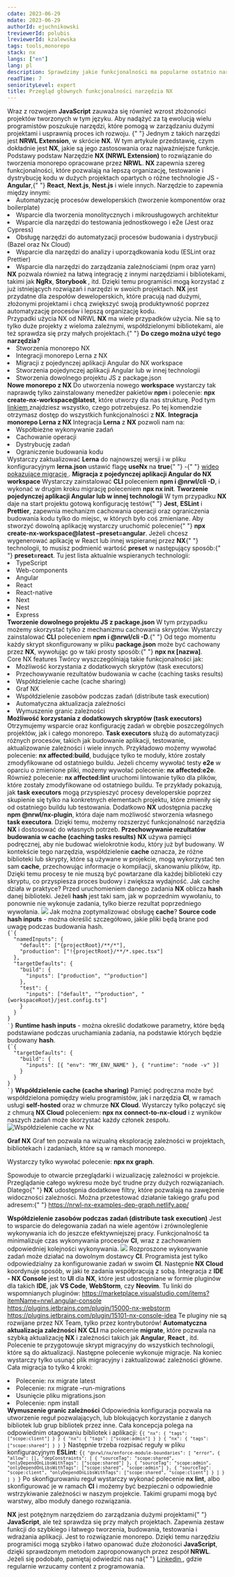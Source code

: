 ```yaml
---
cdate: 2023-06-29
mdate: 2023-06-29
authorId: ejuchnikowski
treviewerId: polubis
lreviewerId: kzalewska
tags: tools,monorepo
stack: nx
langs: ["en"]
lang: pl
description: Sprawdzimy jakie funkcjonalności ma popularne ostatnio narzędzie Nx od zespołu NRWL i przejdziemy przez najważniejsze przypadki użycia.
readTime: 7
seniorityLevel: expert
title: Przegląd głównych funkcjonalności narzędzia NX
---
```


<Prelude label="Wstęp">
  <M>
    Wraz z rozwojem <B>JavaScript</B> zauważa się również wzrost złożoności
    projektów tworzonych w tym języku. Aby nadążyć za tą ewolucją wielu
    programistów poszukuje narzędzi, które pomogą w zarządzaniu dużymi
    projektami i usprawnią proces ich rozwoju.
  </M>
  <M>
    {" "}
    Jednym z takich narzędzi jest <B>NRWL Extension</B>, w skrócie <B>NX</B>. W tym
    artykule przedstawię, czym dokładnie jest <B>NX</B>, jakie są jego zastosowania
    oraz najważniejsze funkcje.
  </M>
</Prelude>

<Section>
  <XL>Podstawy podstaw</XL>
  <M>
    Narzędzie <B>NX (NRWL Extension)</B> to rozwiązanie do tworzenia monorepo
    opracowane przez <B>NRWL</B>. <B>NX </B> zapewnia szereg funkcjonalności,
    które pozwalają na lepszą organizację, testowanie i dystrybucję kodu w
    dużych projektach opartych o różne technologie JS - <B>Angular</B>,{" "}
    <B>React</B>, <B>Next.js</B>, <B>Nest.js</B> i wiele innych. Narzędzie to
    zapewnia między innymi:
  </M>
  <L>
    <Li>
      Automatyzację procesów deweloperskich (tworzenie komponentów oraz
      boilerplate)
    </Li>
    <Li>Wsparcie dla tworzenia monolitycznych i mikrousługowych architektur</Li>
    <Li>
      Wsparcie dla narzędzi do testowania jednostkowego i e2e (Jest oraz
      Cypress)
    </Li>
    <Li>
      Obsługę narzędzi do automatyzacji procesów budowania i dystrybucji (Bazel
      oraz Nx Cloud)
    </Li>
    <Li>
      Wsparcie dla narzędzi do analizy i uporządkowania kodu (ESLint oraz
      Prettier)
    </Li>
    <Li>Wsparcie dla narzędzi do zarządzania zależnościami (npm oraz yarn)</Li>
  </L>
  <M>
    <B>NX</B> pozwala również na łatwą integrację z innymi narzędziami i
    bibliotekami, takimi jak <B>NgRx</B>, <B>Storybook </B>, itd. Dzięki temu
    programiści mogą korzystać z już istniejących rozwiązań i narzędzi w swoich
    projektach.
  </M>
  <M>
    <B>NX</B> jest przydatne dla zespołów deweloperskich, które pracują nad
    dużymi, złożonymi projektami i chcą zwiększyć swoją produktywność poprzez
    automatyzację procesów i lepszą organizację kodu.
  </M>
</Section>

<Section>
  <XL>Przypadki użycia NX od NRWL</XL>
  <M>
    <B>NX</B> ma wiele przypadków użycia. Nie są to tylko duże projekty z
    wieloma zależnymi, współdzielonymi bibliotekami, ale też sprawdza się przy
    małych projektach.{" "}
  </M>
  <M>
    <B>Do czego można użyć tego narzędzia?</B>
  </M>
  <L>
    <Li>Stworzenia monorepo NX</Li>
    <Li>Integracji monorepo Lerna z NX</Li>
    <Li>Migracji z pojedynczej aplikacji Angular do NX workspace</Li>
    <Li>Stworzenia pojedynczej aplikacji Angular lub w innej technologii</Li>
    <Li>Stworzenia dowolnego projektu JS z package.json</Li>
  </L>
  <M>
    <B>Nowe monorepo z NX </B>
  </M>
  <M>
    Do utworzenia nowego <B>workspace</B> wystarczy tak naprawdę tylko
    zainstalowany menedżer pakietów <B>npm</B> i polecenie:
    <B> npx create-nx-workspace@latest</B>, które utworzy dla nas strukturę. Pod
    tym <A
      outside
      href="https://nx.dev/packages/nx/documents/create-nx-workspace"
    >
      linkiem
    </A> znajdziesz wszystko, czego potrzebujesz. Po tej komendzie otrzymasz dostęp
    do wszystkich funkcjonalności z <B>NX</B>.
  </M>
  <M>
    <B>Integracja monorepo Lerna z NX </B>
  </M>
  <M>
    Integracja <B>Lerna</B> z <B>NX</B> pozwoli nam na:
  </M>
  <L>
    <Li>Współbieżne wykonywanie zadań</Li>
    <Li>Cachowanie operacji</Li>
    <Li>Dystrybucję zadań</Li>
    <Li>Ograniczenie budowania kodu</Li>
  </L>
  <M>
    Wystarczy zaktualizować <B>Lerna</B> do najnowszej wersji i w pliku
    konfiguracyjnym <B>lerna.json</B> ustawić flagę <B>useNx</B> na <B>true</B>{" "}
    -{" "}
    <A href="https://www.youtube.com/watch?v=Edv7ZeI8Bwc" outside>
      wideo pokazujące migrację
    </A>
    .
  </M>
  <M>
    <B>Migracja z pojedynczej aplikacji Angular do NX workspace</B>
  </M>
  <M>
    Wystarczy zainstalować <B>CLI</B> poleceniem <B>npm i @nrwl/cli -D</B>, i
    wykonać w drugim kroku migrację poleceniem <B>npx nx init</B>.
  </M>
  <M>
    <B>Tworzenie pojedynczej aplikacji Angular lub w innej technologii</B>
  </M>
  <M>
    W tym przypadku <B>NX</B> daje na start projektu gotową konfigurację testów{" "}
    <B>Jest</B>, <B>ESLint</B> i <B>Prettier</B>, zapewnia mechanizm cachowania
    operacji oraz ograniczenia budowania kodu tylko do miejsc, w których było
    coś zmieniane.
  </M>
  <M>
    Aby stworzyć dowolną aplikację wystarczy uruchomić polecenie{" "}
    <B> npx create-nx-workspace@latest –preset=angular</B>. Jeżeli chcesz
    wygenerować aplkację w React lub innej wspieranej przez <B>NX</B>{" "}
    technologii, to musisz podmienić wartość <B>preset</B> w następujący sposób:{" "}
    <B>preset=react</B>.
  </M>
  <M>Tu jest lista aktualnie wspieranych technologii: </M>
  <L>
    <Li>TypeScript</Li>
    <Li>Web-components</Li>
    <Li>Angular</Li>
    <Li>React</Li>
    <Li>React-native</Li>
    <Li>Next</Li>
    <Li>Nest</Li>
    <Li>Express</Li>
  </L>
  <M>
    <B>Tworzenie dowolnego projektu JS z package.json</B>
  </M>
  <M>
    W tym przypadku możemy skorzystać tylko z mechanizmu cachowania skryptów.
    Wystarczy zainstalować <B>CLI</B> poleceniem <B>npm i @nrwl/cli -D</B>.{" "}
  </M>
  <M>
    Od tego momentu każdy skrypt skonfigurowany w pliku <B>package.json</B> może
    być cachowany przez <B>NX</B>, wywołując go w taki prosty sposób:{" "}
    <B>npx nx [nazwa]</B>.
  </M>
</Section>

<Section>
<XL>Core NX features</XL>
<M>Twórcy wyszczególniają takie funkcjonalności jak:</M>
<L><Li>Możliwość korzystania z dodatkowych skryptów (task executors)</Li><Li>Przechowywanie rezultatów budowania w cache (caching tasks results)</Li><Li>Współdzielenie cache (cache sharing)</Li><Li>Graf NX</Li><Li>Współdzielenie zasobów podczas zadań (distribute task execution)</Li><Li>Automatyczna aktualizacja zależności</Li><Li>Wymuszenie granic zależności</Li></L>
<M><B>Możliwość korzystania z dodatkowych skryptów (task executors)</B></M>
<M>Otrzymujemy wsparcie oraz konfigurację zadań w obrębie poszczególnych projektów, jak i całego monorepo. <B>Task executors</B> służą do automatyzacji różnych procesów, takich jak budowanie aplikacji, testowanie, aktualizowanie zależności i wiele innych.</M>
<M>Przykładowo możemy wywołać polecenie: <B>nx affected:build</B>, budujące tylko te moduły, które zostały zmodyfikowane od ostatniego buildu.</M>
<M>Jeżeli chcemy wywołać testy <B>e2e</B> w oparciu o zmienione pliki, możemy wywołać polecenie: <B>nx affected:e2e</B>.</M>
<M>Również polecenie: <B>nx affected:lint</B> uruchomi lintowanie tylko dla plików, które zostały zmodyfikowane od ostatniego buildu.</M>
<M>Te przykłady pokazują, jak <B>task executors</B> mogą przyspieszyć procesy developerskie poprzez skupienie się tylko na konkretnych elementach projektu, które zmieniły się od ostatniego buildu lub testowania.</M>
<M>Dodatkowo <B>NX</B> udostępnia paczkę <B>npm @nrwl/nx-plugin</B>, która daje nam możliwość stworzenia własnego <B>task executora</B>. Dzięki temu, możemy rozszerzyć funkcjonalność narzędzia <B>NX</B> i dostosować do własnych potrzeb.</M>
<M><B>Przechowywanie rezultatów budowania w cache (caching tasks results)</B></M>
<M><B>NX</B> używa pamięci podręcznej, aby nie budować wielokrotnie kodu, który już był budowany. W kontekście tego narzędzia, współdzielenie <B>cache</B> oznacza, że różne biblioteki lub skrypty, które są używane w projekcie, mogą wykorzystać ten sam <B>cache</B>, przechowując informacje o kompilacji, skanowaniu plików, itp. Dzięki temu procesy te nie muszą być powtarzane dla każdej biblioteki czy skryptu, co przyspiesza proces budowy i zwiększa wydajność.</M>
<M>Jak cache działa w praktyce? Przed uruchomieniem danego zadania <B>NX</B> oblicza <B>hash</B> danej biblioteki. Jeżeli <B>hash</B> jest taki sam, jak w poprzednim wywołaniu, to ponownie nie wykonuje zadania, tylko bierze rezultat poprzedniego wywołania.</M>
<Image
    rolled src="https://nx.dev/documentation/shared/images/caching/nx-hashing.svg" description="Hashowanie w Nx" />
<M>Jak można zoptymalizować obsługę <B>cache</B>?</M>
<M><B>Source code hash inputs</B> - można określić szczegółowo, jakie pliki będą brane pod uwagę podczas budowania hash.</M>
<Code mode="static" lang="json">
{`{
  "namedInputs": {
    "default": ["{projectRoot}/**/*"],
    "production": ["!{projectRoot}/**/*.spec.tsx"]
  },
  "targetDefaults": {
    "build": {
      "inputs": ["production", "^production"]
    },
    "test": {
      "inputs": ["default", "^production", "{workspaceRoot}/jest.config.ts"]
    }
  }
}
`}</Code>
<M><B>Runtime hash inputs</B> - można określić dodatkowe parametry, które będą podstawiane podczas uruchamiania zadania, na podstawie których będzie budowany <B>hash</B>.</M>
<Code mode="static" lang="json">
{`{
  "targetDefaults": {
    "build": {
      "inputs": [{ "env": "MY_ENV_NAME" }, { "runtime": "node -v" }]
    }
  }
}
`}</Code>
<M><B>Współdzielenie cache (cache sharing)</B></M>
<M>Pamięć podręczna może być współdzielona pomiędzy wielu programistów, jak i narzędzia <B>CI</B>, w ramach usługi <B>self-hosted</B> oraz w chmurze <B>NX Cloud</B>.</M>
<M>Wystarczy tylko połączyć się z chmurą <B>NX Cloud</B> poleceniem:
<B>npx nx connect-to-nx-cloud</B>
i z wyników naszych zadań może skorzystać każdy członek zespołu.
</M>
<Image
    rolled src="https://nx.dev/documentation/shared/images/dte/distributed-caching.svg" alt="Współdzielenie cache w Nx" />

<M><B>Graf NX</B></M>
<M>Graf ten pozwala na wizualną eksplorację zależności w projektach, bibliotekach i zadaniach, które są w ramach monorepo.

Wystarczy tylko wywołać polecenie: <B>npx nx graph</B>.

</M>

<M>
  Spowoduje to otwarcie przeglądarki i wizualizację zależności w projekcie.
  Przeglądanie całego wykresu może być trudne przy dużych rozwiązaniach. Dlatego{" "}
  <B>NX</B> udostępnia dodatkowe filtry, które pozwalają na zawężenie
  widoczności zależności. Można przetestować działanie takiego grafu pod
  adresem:{" "}
  <A href="https://nrwl-nx-examples-dep-graph.netlify.app/" outside>
    https://nrwl-nx-examples-dep-graph.netlify.app/
  </A>
</M>

<M><B>Współdzielenie zasobów podczas zadań (distribute task execution)</B></M>
<M>Jest to wsparcie do delegowania zadań na wiele agentów i zrównoleglenie wykonywania ich do jeszcze efektywniejszej pracy. Funkcjonalność ta minimalizuje czas wykonywania procesów <B>CI</B>, wraz z zachowaniem odpowiedniej kolejności wykonywania.</M>
<Image
    rolled src="https://nx.dev/documentation/shared/images/dte/binning.svg" />
<M>Rozproszone wykonywanie zadań może działać na dowolnym dostawcy <B>CI</B>. Programista jest tylko odpowiedzialny za konfigurowanie zadań w swoim <B>CI</B>. Następnie<B> NX Cloud</B> koordynuje sposób, w jaki te zadania współpracują z sobą.
</M>
<M>Integracja z <B>IDE - NX Console</B> jest to <B>UI</B> dla <B>NX</B>, które jest udostępniane w formie pluginów dla takich <B>IDE</B>, jak <B>VS Code</B>, <B>WebStorm</B>, czy <B>Neovim</B>.
</M>
<M>Tu linki do wspomnianych pluginów: </M>
<Hint hasBg><A outside href="https://marketplace.visualstudio.com/items?itemName=nrwl.angular-console">https://marketplace.visualstudio.com/items?itemName=nrwl.angular-console</A></Hint>
<Hint hasBg><A outside href="https://plugins.jetbrains.com/plugin/15000-nx-webstorm">https://plugins.jetbrains.com/plugin/15000-nx-webstorm</A></Hint>
<Hint hasBg><A outside href="https://plugins.jetbrains.com/plugin/15101-nx-console-idea">https://plugins.jetbrains.com/plugin/15101-nx-console-idea</A></Hint>
<M>Te pluginy nie są rozwijane przez NX Team, tylko przez kontrybutorów!</M>
<M><B>Automatyczna aktualizacja zależności</B></M>
<M><B>NX CLI</B> ma polecenie <B>migrate</B>, które pozwala na szybką aktualizację <B>NX</B> i zależności takich jak <B>Angular</B>, <B>React </B>, itd.</M>
<M>Polecenie te przygotowuje skrypt migracyjny do wszystkich technologii, które są do aktualizacji. Następne polecenie wykonuje migracje. Na koniec wystarczy tylko usunąć plik migracyjny i zaktualizować zależności główne.</M>
<M>Cała migracja to tylko 4 kroki:</M>
<L><Li>Polecenie: nx migrate latest</Li><Li>Polecenie: nx migrate –run-migrations</Li><Li>Usunięcie pliku migrations.json</Li><Li>Polecenie: npm install</Li></L>
<M><B>Wymuszenie granic zależności</B></M>
<M>Odpowiednia konfiguracja pozwala na utworzenie reguł pozwalających, lub blokujących korzystanie z danych bibliotek lub grup bibliotek przez inne. 
</M>
<M>Cała koncepcja polega na odpowiednim otagowaniu bibliotek i aplikacji:
</M>
<Code mode="static" lang="json">{`{
  "nx": {
    "tags": ["scope:client"]
  }
}
{
  "nx": {
    "tags": ["scope:admin"]
  }
}
{
  "nx": {
    "tags": ["scope:shared"]
  }
}
`}</Code>
<M>Następnie trzeba rozpisać reguły w pliku konfiguracyjnym <B>ESLint</B>:
</M>
<Code mode="static" lang="json">{`{
  "@nrwl/nx/enforce-module-boundaries": [
    "error",
    {
      "allow": [],
      "depConstraints": [
        {
          "sourceTag": "scope:shared",
          "onlyDependOnLibsWithTags": ["scope:shared"]
        },
        {
          "sourceTag": "scope:admin",
          "onlyDependOnLibsWithTags": ["scope:shared", "scope:admin"]
        },
        {
          "sourceTag": "scope:client",
          "onlyDependOnLibsWithTags": ["scope:shared", "scope:client"]
        }
      ]
    }
  ]
}
`}</Code>
<M>Po skonfigurowaniu reguł wystarczy wykonać polecenie <B>nx lint</B>, albo skonfigurować je w ramach <B>CI</B> i możemy być bezpieczni o odpowiednie wstrzykiwanie zależności w naszym projekcie.</M>
<Hint hasBg>Takimi grupami mogą być warstwy, albo moduły danego rozwiązania.</Hint>
</Section>

<Summary label="Podsumowanie">
  <M>
    <B>NX</B> jest potężnym narzędziem do zarządzania dużymi projektami{" "}
    <B>JavaScript</B>, ale też sprawdza się przy małych projektach. Zapewnia
    zestaw funkcji do szybkiego i łatwego tworzenia, budowania, testowania i
    wdrażania aplikacji. Jest to rozwiązanie monorepo. Dzięki temu narzędziu
    programiści mogą szybko i łatwo opanować duże złożoności <B>JavaScript</B>,
    dzięki sprawdzonym metodom zaproponowanych przez zespół <B>NRWL</B>.
  </M>
  <M>
    Jeżeli się podobało, pamiętaj odwiedzić nas na{" "}
    <A href="https://www.linkedin.com/in/emil-juchnikowski-25b251bb/" outside>
      Linkedin
    </A>
    , gdzie regularnie wrzucamy content z programowania.
  </M>
</Summary>
